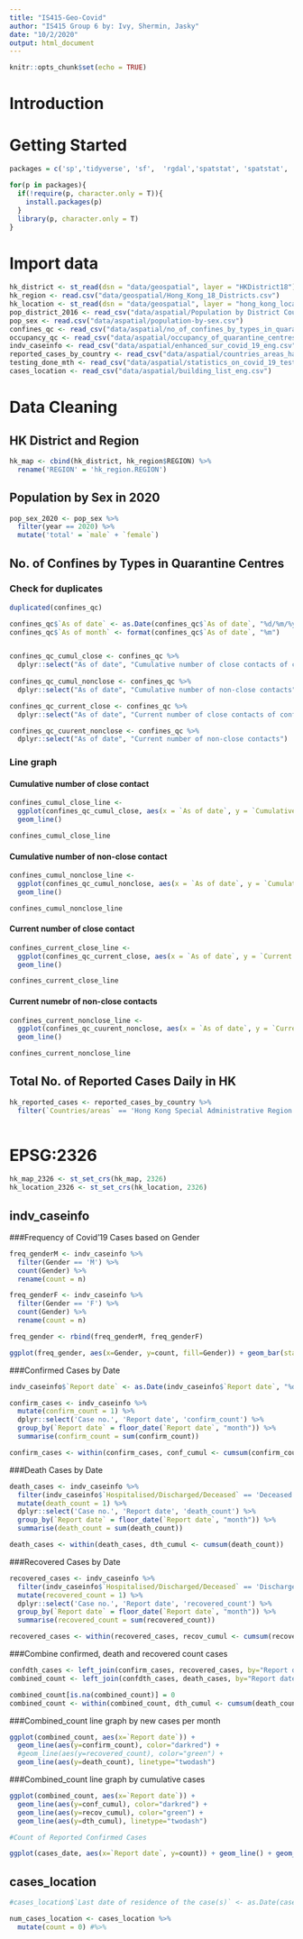 ```yaml
---
title: "IS415-Geo-Covid"
author: "IS415 Group 6 by: Ivy, Shermin, Jasky"
date: "10/2/2020"
output: html_document
---
```


```r
knitr::opts_chunk$set(echo = TRUE) 
```

# Introduction

# Getting Started
```r
packages = c('sp','tidyverse', 'sf',  'rgdal','spatstat', 'spatstat', 'raster', 'maptools', 'rgeos','dplyr', 'tmap', 'ggplot2', 'spdep', 'lubridate')

for(p in packages){
  if(!require(p, character.only = T)){
    install.packages(p)
  }
  library(p, character.only = T)
}
```

# Import data
```r
hk_district <- st_read(dsn = "data/geospatial", layer = "HKDistrict18")
hk_region <- read.csv("data/geospatial/Hong_Kong_18_Districts.csv")
hk_location <- st_read(dsn = "data/geospatial", layer = "hong_kong_location")
pop_district_2016 <- read_csv("data/aspatial/Population by District Council and Year.csv")
pop_sex <- read.csv("data/aspatial/population-by-sex.csv")
confines_qc <- read_csv("data/aspatial/no_of_confines_by_types_in_quarantine_centres_eng.csv")
occupancy_qc <- read_csv("data/aspatial/occupancy_of_quarantine_centres_eng.csv")
indv_caseinfo <- read_csv("data/aspatial/enhanced_sur_covid_19_eng.csv")
reported_cases_by_country <- read_csv("data/aspatial/countries_areas_have_reported_cases_eng.csv")
testing_done_mth <- read_csv("data/aspatial/statistics_on_covid_19_testing_cumulative.csv")
cases_location <- read_csv("data/aspatial/building_list_eng.csv")
```


# Data Cleaning


## HK District and Region
```r
hk_map <- cbind(hk_district, hk_region$REGION) %>%
  rename('REGION' = 'hk_region.REGION')
```

## Population by Sex in 2020
```r
pop_sex_2020 <- pop_sex %>%
  filter(year == 2020) %>%
  mutate('total' = `male` + `female`)
```

## No. of Confines by Types in Quarantine Centres

### Check for duplicates
```r
duplicated(confines_qc)
```

```r
confines_qc$`As of date` <- as.Date(confines_qc$`As of date`, "%d/%m/%y")
confines_qc$`As of month` <- format(confines_qc$`As of date`, "%m")


confines_qc_cumul_close <- confines_qc %>%
  dplyr::select("As of date", "Cumulative number of close contacts of confirmed cases")
  
confines_qc_cumul_nonclose <- confines_qc %>%
  dplyr::select("As of date", "Cumulative number of non-close contacts")

confines_qc_current_close <- confines_qc %>%
  dplyr::select("As of date", "Current number of close contacts of confirmed cases")

confines_qc_cuurent_nonclose <- confines_qc %>%
  dplyr::select("As of date", "Current number of non-close contacts")
```


### Line graph

#### Cumulative number of close contact

```r
confines_cumul_close_line <- 
  ggplot(confines_qc_cumul_close, aes(x = `As of date`, y = `Cumulative number of close contacts of confirmed cases`)) +
  geom_line()

confines_cumul_close_line
```

#### Cumulative number of non-close contact

```r
confines_cumul_nonclose_line <- 
  ggplot(confines_qc_cumul_nonclose, aes(x = `As of date`, y = `Cumulative number of non-close contacts`)) +
  geom_line()

confines_cumul_nonclose_line
```

#### Current number of close contact

```r
confines_current_close_line <- 
  ggplot(confines_qc_current_close, aes(x = `As of date`, y = `Current number of close contacts of confirmed cases`)) +
  geom_line()

confines_current_close_line
```

#### Current numebr of non-close contacts

```r
confines_current_nonclose_line <- 
  ggplot(confines_qc_cuurent_nonclose, aes(x = `As of date`, y = `Current number of non-close contacts`)) +
  geom_line()

confines_current_nonclose_line

```


## Total No. of Reported Cases Daily in HK
```r
hk_reported_cases <- reported_cases_by_country %>%
  filter(`Countries/areas` == 'Hong Kong Special Administrative Region') %>%
  
```



# EPSG:2326
```r
hk_map_2326 <- st_set_crs(hk_map, 2326)
hk_location_2326 <- st_set_crs(hk_location, 2326)
```

## indv_caseinfo

###Frequency of Covid'19 Cases based on Gender
```r
freq_genderM <- indv_caseinfo %>%
  filter(Gender == 'M') %>%
  count(Gender) %>%
  rename(count = n)

freq_genderF <- indv_caseinfo %>%
  filter(Gender == 'F') %>%
  count(Gender) %>%
  rename(count = n)

freq_gender <- rbind(freq_genderM, freq_genderF)

ggplot(freq_gender, aes(x=Gender, y=count, fill=Gender)) + geom_bar(stat='identity', width = 0.7) + theme_minimal() + geom_text(aes(label=count), vjust=1.6, color="white", size=3.5)

```


###Confirmed Cases by Date
```r
indv_caseinfo$`Report date` <- as.Date(indv_caseinfo$`Report date`, "%d/%m/%Y")

confirm_cases <- indv_caseinfo %>%
  mutate(confirm_count = 1) %>%
  dplyr::select('Case no.', 'Report date', 'confirm_count') %>%
  group_by(`Report date` = floor_date(`Report date`, "month")) %>%
  summarise(confirm_count = sum(confirm_count)) 

confirm_cases <- within(confirm_cases, conf_cumul <- cumsum(confirm_count))
```

###Death Cases by Date
```r
death_cases <- indv_caseinfo %>%
  filter(indv_caseinfo$`Hospitalised/Discharged/Deceased` == 'Deceased') %>%
  mutate(death_count = 1) %>%
  dplyr::select('Case no.', 'Report date', 'death_count') %>%
  group_by(`Report date` = floor_date(`Report date`, "month")) %>%
  summarise(death_count = sum(death_count))

death_cases <- within(death_cases, dth_cumul <- cumsum(death_count))
```

###Recovered Cases by Date
```r
recovered_cases <- indv_caseinfo %>%
  filter(indv_caseinfo$`Hospitalised/Discharged/Deceased` == 'Discharged') %>%
  mutate(recovered_count = 1) %>%
  dplyr::select('Case no.', 'Report date', 'recovered_count') %>%
  group_by(`Report date` = floor_date(`Report date`, "month")) %>%
  summarise(recovered_count = sum(recovered_count))

recovered_cases <- within(recovered_cases, recov_cumul <- cumsum(recovered_count))
```

###Combine confirmed, death and recovered count cases
```r
confdth_cases <- left_join(confirm_cases, recovered_cases, by="Report date")
combined_count <- left_join(confdth_cases, death_cases, by="Report date")

combined_count[is.na(combined_count)] = 0
combined_count <- within(combined_count, dth_cumul <- cumsum(death_count))
```

###Combined_count line graph by new cases per month
```r
ggplot(combined_count, aes(x=`Report date`)) +
  geom_line(aes(y=confirm_count), color="darkred") +
  #geom_line(aes(y=recovered_count), color="green") +
  geom_line(aes(y=death_count), linetype="twodash")
```

###Combined_count line graph by cumulative cases 
```r
ggplot(combined_count, aes(x=`Report date`)) +
  geom_line(aes(y=conf_cumul), color="darkred") +
  geom_line(aes(y=recov_cumul), color="green") +
  geom_line(aes(y=dth_cumul), linetype="twodash")
```

```r
#Count of Reported Confirmed Cases

ggplot(cases_date, aes(x=`Report date`, y=count)) + geom_line() + geom_point() + scale_x_date(date_labels = "%m") + geom_text(aes(label=count), vjust=-0.5)
```

## cases_location

```r
#cases_location$`Last date of residence of the case(s)` <- as.Date(cases_location$`Last date of residence of the case(s)`, "%d/$m/%Y")

num_cases_location <- cases_location %>%
  mutate(count = 0) #%>%
  
```



















